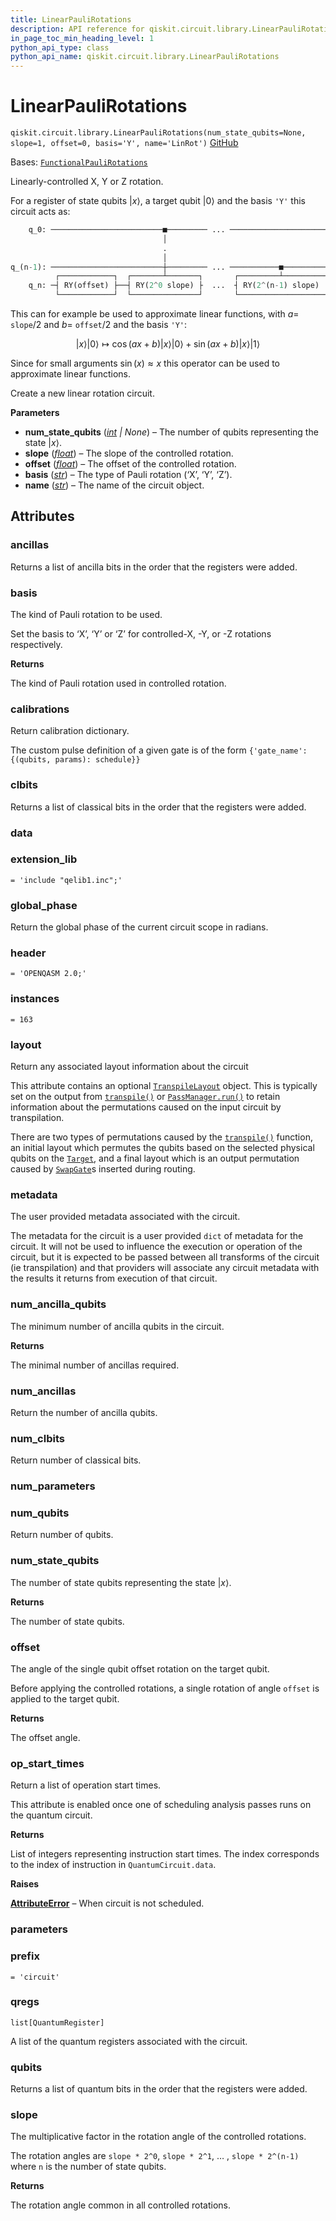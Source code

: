```yaml
---
title: LinearPauliRotations
description: API reference for qiskit.circuit.library.LinearPauliRotations
in_page_toc_min_heading_level: 1
python_api_type: class
python_api_name: qiskit.circuit.library.LinearPauliRotations
---
```


# LinearPauliRotations

<span id="qiskit.circuit.library.LinearPauliRotations" />

`qiskit.circuit.library.LinearPauliRotations(num_state_qubits=None, slope=1, offset=0, basis='Y', name='LinRot')` [GitHub](https://github.com/qiskit/qiskit/tree/stable/0.46/qiskit/circuit/library/arithmetic/linear_pauli_rotations.py "view source code")

Bases: [`FunctionalPauliRotations`](qiskit.circuit.library.FunctionalPauliRotations "qiskit.circuit.library.arithmetic.functional_pauli_rotations.FunctionalPauliRotations")

Linearly-controlled X, Y or Z rotation.

For a register of state qubits $|x\rangle$, a target qubit $|0\rangle$ and the basis `'Y'` this circuit acts as:

```python
    q_0: ─────────────────────────■───────── ... ──────────────────────
                                  │
                                  .
                                  │
q_(n-1): ─────────────────────────┼───────── ... ───────────■──────────
          ┌────────────┐  ┌───────┴───────┐       ┌─────────┴─────────┐
    q_n: ─┤ RY(offset) ├──┤ RY(2^0 slope) ├  ...  ┤ RY(2^(n-1) slope) ├
          └────────────┘  └───────────────┘       └───────────────────┘
```

This can for example be used to approximate linear functions, with $a =$ `slope`$/2$ and $b =$ `offset`$/2$ and the basis `'Y'`:

$$
|x\rangle |0\rangle \mapsto \cos(ax + b)|x\rangle|0\rangle + \sin(ax + b)|x\rangle |1\rangle
$$

Since for small arguments $\sin(x) \approx x$ this operator can be used to approximate linear functions.

Create a new linear rotation circuit.

**Parameters**

*   **num\_state\_qubits** ([*int*](https://docs.python.org/3/library/functions.html#int "(in Python v3.12)") *| None*) – The number of qubits representing the state $|x\rangle$.
*   **slope** ([*float*](https://docs.python.org/3/library/functions.html#float "(in Python v3.12)")) – The slope of the controlled rotation.
*   **offset** ([*float*](https://docs.python.org/3/library/functions.html#float "(in Python v3.12)")) – The offset of the controlled rotation.
*   **basis** ([*str*](https://docs.python.org/3/library/stdtypes.html#str "(in Python v3.12)")) – The type of Pauli rotation (‘X’, ‘Y’, ‘Z’).
*   **name** ([*str*](https://docs.python.org/3/library/stdtypes.html#str "(in Python v3.12)")) – The name of the circuit object.

## Attributes

<span id="qiskit.circuit.library.LinearPauliRotations.ancillas" />

### ancillas

Returns a list of ancilla bits in the order that the registers were added.

<span id="qiskit.circuit.library.LinearPauliRotations.basis" />

### basis

The kind of Pauli rotation to be used.

Set the basis to ‘X’, ‘Y’ or ‘Z’ for controlled-X, -Y, or -Z rotations respectively.

**Returns**

The kind of Pauli rotation used in controlled rotation.

<span id="qiskit.circuit.library.LinearPauliRotations.calibrations" />

### calibrations

Return calibration dictionary.

The custom pulse definition of a given gate is of the form `{'gate_name': {(qubits, params): schedule}}`

<span id="qiskit.circuit.library.LinearPauliRotations.clbits" />

### clbits

Returns a list of classical bits in the order that the registers were added.

<span id="qiskit.circuit.library.LinearPauliRotations.data" />

### data

<span id="qiskit.circuit.library.LinearPauliRotations.extension_lib" />

### extension\_lib

`= 'include "qelib1.inc";'`

<span id="qiskit.circuit.library.LinearPauliRotations.global_phase" />

### global\_phase

Return the global phase of the current circuit scope in radians.

<span id="qiskit.circuit.library.LinearPauliRotations.header" />

### header

`= 'OPENQASM 2.0;'`

<span id="qiskit.circuit.library.LinearPauliRotations.instances" />

### instances

`= 163`

<span id="qiskit.circuit.library.LinearPauliRotations.layout" />

### layout

Return any associated layout information about the circuit

This attribute contains an optional [`TranspileLayout`](qiskit.transpiler.TranspileLayout "qiskit.transpiler.TranspileLayout") object. This is typically set on the output from [`transpile()`](compiler#qiskit.compiler.transpile "qiskit.compiler.transpile") or [`PassManager.run()`](qiskit.transpiler.PassManager#run "qiskit.transpiler.PassManager.run") to retain information about the permutations caused on the input circuit by transpilation.

There are two types of permutations caused by the [`transpile()`](compiler#qiskit.compiler.transpile "qiskit.compiler.transpile") function, an initial layout which permutes the qubits based on the selected physical qubits on the [`Target`](qiskit.transpiler.Target "qiskit.transpiler.Target"), and a final layout which is an output permutation caused by [`SwapGate`](qiskit.circuit.library.SwapGate "qiskit.circuit.library.SwapGate")s inserted during routing.

<span id="qiskit.circuit.library.LinearPauliRotations.metadata" />

### metadata

The user provided metadata associated with the circuit.

The metadata for the circuit is a user provided `dict` of metadata for the circuit. It will not be used to influence the execution or operation of the circuit, but it is expected to be passed between all transforms of the circuit (ie transpilation) and that providers will associate any circuit metadata with the results it returns from execution of that circuit.

<span id="qiskit.circuit.library.LinearPauliRotations.num_ancilla_qubits" />

### num\_ancilla\_qubits

The minimum number of ancilla qubits in the circuit.

**Returns**

The minimal number of ancillas required.

<span id="qiskit.circuit.library.LinearPauliRotations.num_ancillas" />

### num\_ancillas

Return the number of ancilla qubits.

<span id="qiskit.circuit.library.LinearPauliRotations.num_clbits" />

### num\_clbits

Return number of classical bits.

<span id="qiskit.circuit.library.LinearPauliRotations.num_parameters" />

### num\_parameters

<span id="qiskit.circuit.library.LinearPauliRotations.num_qubits" />

### num\_qubits

Return number of qubits.

<span id="qiskit.circuit.library.LinearPauliRotations.num_state_qubits" />

### num\_state\_qubits

The number of state qubits representing the state $|x\rangle$.

**Returns**

The number of state qubits.

<span id="qiskit.circuit.library.LinearPauliRotations.offset" />

### offset

The angle of the single qubit offset rotation on the target qubit.

Before applying the controlled rotations, a single rotation of angle `offset` is applied to the target qubit.

**Returns**

The offset angle.

<span id="qiskit.circuit.library.LinearPauliRotations.op_start_times" />

### op\_start\_times

Return a list of operation start times.

This attribute is enabled once one of scheduling analysis passes runs on the quantum circuit.

**Returns**

List of integers representing instruction start times. The index corresponds to the index of instruction in `QuantumCircuit.data`.

**Raises**

[**AttributeError**](https://docs.python.org/3/library/exceptions.html#AttributeError "(in Python v3.12)") – When circuit is not scheduled.

<span id="qiskit.circuit.library.LinearPauliRotations.parameters" />

### parameters

<span id="qiskit.circuit.library.LinearPauliRotations.prefix" />

### prefix

`= 'circuit'`

<span id="qiskit.circuit.library.LinearPauliRotations.qregs" />

### qregs

`list[QuantumRegister]`

A list of the quantum registers associated with the circuit.

<span id="qiskit.circuit.library.LinearPauliRotations.qubits" />

### qubits

Returns a list of quantum bits in the order that the registers were added.

<span id="qiskit.circuit.library.LinearPauliRotations.slope" />

### slope

The multiplicative factor in the rotation angle of the controlled rotations.

The rotation angles are `slope * 2^0`, `slope * 2^1`, … , `slope * 2^(n-1)` where `n` is the number of state qubits.

**Returns**

The rotation angle common in all controlled rotations.


